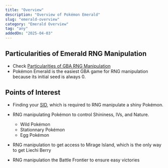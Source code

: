 ```yaml
---
title: "Overview"
description: "Overview of Pokémon Emerald"
slug: "emerald-overview"
category: "Emerald Overview"
tag: "any"
addedOn: "2025-04-03"
---
```


## Particularities of Emerald RNG Manipulation
 - Check [Particularities of GBA RNG Manipulation](/gba-overview)
 - Pokémon Emerald is the easiest GBA game for RNG manipulation because its initial seed is always 0.

## Points of Interest
- Finding your [SID](/gen3-sid), which is required to RNG manipulate a shiny Pokémon.

- RNG manipulating Pokémon to control Shininess, IVs, and Nature.
  - Wild Pokémon
  - Stationnary Pokémon
  - Egg Pokémon

- RNG manipulation to get access to Mirage Island, which is the only way to get Liechi Berry

- RNG manipulation the Battle Frontier to ensure easy victories
